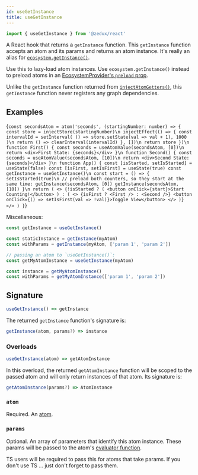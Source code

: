 ```yaml
---
id: useGetInstance
title: useGetInstance
---
```



```ts
import { useGetInstance } from '@zedux/react'
```

A React hook that returns a `getInstance` function. This `getInstance` function accepts an atom and its params and returns an atom instance. It's really an alias for [`ecosystem.getInstance()`](../classes/Ecosystem#getinstance).

Use this to lazy-load atom instances. Use `ecosystem.getInstance()` instead to preload atoms in an [EcosystemProvider's `preload` prop](../components/EcosystemProvider#preload).

Unlike the `getInstance` function returned from [`injectAtomGetters()`](../injectors/injectAtomGetters), this `getInstance` function never registers any graph dependencies.

## Examples

<LiveEditor ecosystemId="useGetInstance/example" resultVar="App">{`
const secondsAtom = atom('seconds', (startingNumber: number) => {
  const store = injectStore(startingNumber)\n
  injectEffect(() => {
    const intervalId = setInterval(
      () => store.setState(val => val + 1),
      1000
    )\n
    return () => clearInterval(intervalId)
  }, [])\n
  return store
})\n
function First() {
  const seconds = useAtomValue(secondsAtom, [0])\n
  return <div>First State: {seconds}</div>
}\n
function Second() {
  const seconds = useAtomValue(secondsAtom, [10])\n
  return <div>Second State: {seconds}</div>
}\n
function App() {
  const [isStarted, setIsStarted] = useState(false)
  const [isFirst, setIsFirst] = useState(true)
  const getInstance = useGetInstance()\n
  const start = () => {
    setIsStarted(true)\n
    // preload both counters, so they start at the same time:
    getInstance(secondsAtom, [0])
    getInstance(secondsAtom, [10])
  }\n
  return (
    <>
      {!isStarted ? (
        <button onClick={start}>Start Counting!</button>
      ) : (
        <>
          {isFirst ? <First /> : <Second />}
          <button onClick={() => setIsFirst(val => !val)}>Toggle View</button>
        </>
      )}
    </>
  )
}
`}</LiveEditor>

Miscellaneous:

```ts
const getInstance = useGetInstance()

const staticInstance = getInstance(myAtom)
const withParams = getInstance(myAtom, ['param 1', 'param 2'])

// passing an atom to `useGetInstance()`:
const getMyAtomInstance = useGetInstance(myAtom)

const instance = getMyAtomInstance()
const withParams = getMyAtomInstance(['param 1', 'param 2'])
```

## Signature

```ts
useGetInstance() => getInstance
```

The returned `getInstance` function's signature is:

```ts
getInstance(atom, params?) => instance
```

### Overloads

```ts
useGetInstance(atom) => getAtomInstance
```

In this overload, the returned `getAtomInstance` function will be scoped to the passed atom and will only return instances of that atom. Its signature is:

```ts
getAtomInstance(params?) => AtomInstance
```

### `atom`

Required. An [atom](../classes/Atom).

### `params`

Optional. An array of parameters that identify this atom instance. These params will be passed to the atom's [evaluator function](../glossary#evaluator).

TS users will be required to pass this for atoms that take params. If you don't use TS ... just don't forget to pass them.
